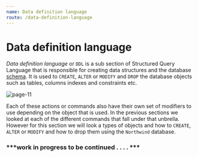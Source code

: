 ```yaml
---
name: Data definition language
route: /data-definition-language
---
```



<style jsx>{`
	[alt="page-11"]{
		position: relative;
		width: 100%;
		hieght: auto
	}
`}</style>

# Data definition language

*Data definition language* or `DDL` is a sub section of Structured Query Language that is responsible for creating data structures and the database [schema](https://en.wikipedia.org/wiki/Database_schema). It is used to `CREATE`, `ALTER` or `MODIFY` and `DROP` the database objects such as tables, columns indexes and constraints etc.

![page-11](https://cdn-learnsql.c1i44.now.sh/pg11/page-11-a.png)

Each of these actions or commands also have their own set of modifiers to use depending on the object that is used. In the previous sections we looked at each of the different commands that fall under that unbrella. However for this section we will look a types of objects and how to `CREATE`, `ALTER` or `MODIFY` and how to drop them using the `Northwind` database.

### ***work in progress to be continued . . . . ***